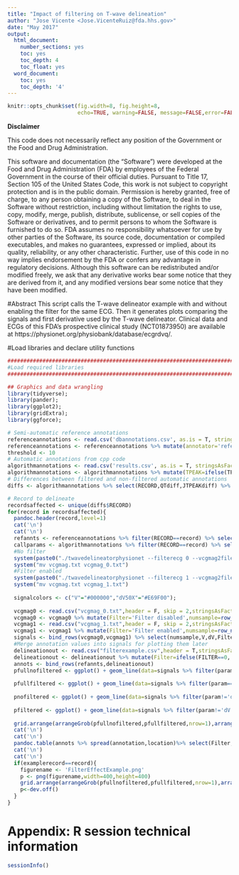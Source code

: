 ```yaml
---
title: "Impact of filtering on T-wave delineation"
author: "Jose Vicente <Jose.VicenteRuiz@fda.hhs.gov>"
date: "May 2017"
output:
  html_document:
    number_sections: yes
    toc: yes
    toc_depth: 4
    toc_float: yes
  word_document:
    toc: yes
    toc_depth: '4'
---
```


```r
knitr::opts_chunk$set(fig.width=8, fig.height=8, 
                      echo=TRUE, warning=FALSE, message=FALSE,error=FALSE)
```


**Disclaimer**

This code does not necessarily reflect any position of the Government or the Food and Drug Administration.

This software and documentation (the "Software") were developed at the Food and Drug Administration (FDA) by employees of the Federal Government in the course of their official duties. Pursuant to Title 17, Section 105 of the United States Code, this work is not subject to copyright protection and is in the public domain. Permission is hereby granted, free of charge, to any person obtaining a copy of the Software, to deal in the Software without restriction, including without limitation the rights to use, copy, modify, merge, publish, distribute, sublicense, or sell copies of the Software or derivatives, and to permit persons to whom the Software is furnished to do so. FDA assumes no responsibility whatsoever for use by other parties of the Software, its source code, documentation or compiled executables, and makes no guarantees, expressed or implied, about its quality, reliability, or any other characteristic. Further, use of this code in no way implies endorsement by the FDA or confers any advantage in regulatory decisions. Although this software can be redistributed and/or modified freely, we ask that any derivative works bear some notice that they are derived from it, and any modified versions bear some notice that they have been modified.

#Abstract
This script calls the T-wave delineator example with and without enabling the filter for the same ECG. Then it generates plots comparing the signals and first derivative used by the T-wave delineator. Clinical data and ECGs of this FDA's prospective clinical study (NCT01873950) are available at https://physionet.org/physiobank/database/ecgrdvq/.

#Load libraries and declare utility functions

```r
############################################################################
#Load required libraries
############################################################################

## Graphics and data wrangling
library(tidyverse);
library(pander);
library(ggplot2);
library(gridExtra);
library(ggforce);
```

```r
# Semi-automatic reference annotations
referenceannotations <- read.csv('dbannotations.csv', as.is = T, stringsAsFactors = F);
referenceannotations <- referenceannotations %>% mutate(annotator='reference') %>% mutate(PON=ifelse(PON<0,NA,PON),QON=ifelse(QON<0,NA,QON),QOFF=ifelse(QOFF<0,NA,QOFF),TPEAK=ifelse(TPEAK<0,NA,TPEAK),TPPEAK=ifelse(TPPEAK<0,NA,TPPEAK),TOFF=ifelse(TOFF<0,NA,TOFF),ERROR='') %>% select(-PON);
threshold <- 10
# Automatic annotations from cpp code
algorithmannotations <- read.csv('results.csv', as.is = T, stringsAsFactors = F);
algorithmannotations <- algorithmannotations %>% mutate(TPEAK=ifelse(TPEAK>0,TPEAK,NA),TPPEAK=ifelse(TPPEAK>0,TPPEAK,NA),TEND=ifelse(TEND>0,TEND,NA)) %>% group_by(RECORD,FILTER) %>% mutate(QT=TEND-QON,JTPEAK=TPEAK-QOFF) %>% ungroup() %>% group_by(RECORD) %>% mutate(QTdiff=QT-lag(QT,1),JTPEAKdiff=JTPEAK-lag(JTPEAK,1)) %>% mutate(annotator='algorithm')
# Differences between filtered and non-filtered automatic annotations
diffs <- algorithmannotations %>% select(RECORD,QTdiff,JTPEAKdiff) %>% filter(!is.na(QTdiff) & !is.na(JTPEAKdiff) & abs(QTdiff)>threshold & abs(JTPEAKdiff)>threshold) %>% mutate(absQTd=abs(QTdiff),absJTPEAKd=abs(JTPEAKdiff)) %>% arrange(absJTPEAKd)

# Record to delineate
recordsaffected <- unique(diffs$RECORD)
for(record in recordsaffected){
  pandoc.header(record,level=1)
  cat('\n')
  cat('\n')
  refannts <- referenceannotations %>% filter(RECORD==record) %>% select(-RECORD,-EGREFID,-ERROR) %>% rename(Filter=annotator,TEND=TOFF) %>% gather(annotation,location,c(QON,QOFF,TPEAK, TPPEAK, TEND)) 
  callparams <- algorithmannotations %>% filter(RECORD==record) %>% select(RECORD,RR,QON,QOFF) %>% data.frame() %>% distinct()
  #No filter
  system(paste0("./twavedelineatorphysionet --filterecg 0 --vcgmag2file 1 --record ", record," --qon ", callparams$QON, " --qoff ", callparams$QOFF, " --rr ", callparams$RR," > filterexample.csv"))
  system("mv vcgmag.txt vcgmag_0.txt")
  #Filter enabled
  system(paste0("./twavedelineatorphysionet --filterecg 1 --vcgmag2file 1  --record ", record," --qon ", callparams$QON, " --qoff ", callparams$QOFF, " --rr ", callparams$RR," --printheader 0 >> filterexample.csv"))
  system("mv vcgmag.txt vcgmag_1.txt")
  
  signalcolors <- c("V"="#000000","dV50X"="#E69F00");
  
  vcgmag0 <- read.csv("vcgmag_0.txt",header = F, skip = 2,stringsAsFactors = F)
  vcgmag0 <- vcgmag0 %>% mutate(Filter='Filter disabled',numsample=row_number()) %>% rename(V=V1) %>% mutate(dV=V-lag(V,1))
  vcgmag1 <- read.csv("vcgmag_1.txt",header = F, skip = 2,stringsAsFactors = F)
  vcgmag1 <- vcgmag1 %>% mutate(Filter='Filter enabled',numsample=row_number()) %>% rename(V=V1) %>% mutate(dV=V-lag(V,1))
  signals <- bind_rows(vcgmag0,vcgmag1) %>% select(numsample,V,dV,Filter) %>% mutate(dV50X=dV*100) %>% gather(param,value,c(V,dV,dV50X))
  #Merge annotation values into signals for plotting them later
  delineationout <- read.csv("filterexample.csv",header = T,stringsAsFactors = F)
  delineationout <- delineationout %>% mutate(Filter=ifelse(FILTER==0,'Filter disabled','Filter enabled')) %>% select(-FILTER,-ERROR) %>% filter(RECORD==record) %>% gather(annotation,location,c(QON,QOFF,TPEAK, TPPEAK, TEND)) %>% mutate(location=ifelse(location<0,NA,location)) %>% select(Filter, annotation,location)
  annots <- bind_rows(refannts,delineationout)
  pfullnofiltered <- ggplot() + geom_line(data=signals %>% filter(param=='V' & Filter=='Filter disabled'),aes(numsample,value,color=param)) + scale_y_continuous(limits = c(-500,1500),oob=scales::rescale_none) + geom_vline(data=annots %>% filter(is.element(Filter,c('reference','Filter disabled'))),aes(xintercept = location,linetype=Filter)) + theme_bw() + ggtitle('Filter disabled') + theme(legend.position = 'none') + scale_color_manual(values=signalcolors)
  
  pfullfiltered <- ggplot() + geom_line(data=signals %>% filter(param=='V' & Filter=='Filter enabled'),aes(numsample,value,color=param)) + scale_y_continuous(limits = c(-500,1500),oob=scales::rescale_none) + geom_vline(data=annots %>% filter(is.element(Filter,c('reference','Filter enabled'))),aes(xintercept = location,linetype=Filter)) + theme_bw() + ggtitle('Filter enabled') + theme(legend.position = 'none') + scale_color_manual(values=signalcolors)
  
  pnofiltered <- ggplot() + geom_line(data=signals %>% filter(param!='dV' & Filter=='Filter disabled'),aes(numsample,value,color=param)) + scale_y_continuous(limits = c(-500,600),oob=scales::rescale_none) + geom_vline(data=annots %>% filter(is.element(Filter,c('reference','Filter disabled'))),aes(xintercept = location,linetype=Filter)) + theme_bw() + theme(legend.position = 'bottom')  + facet_zoom(x=is.element(annotation,c('QOFF','TEND'))) + scale_color_manual(values=signalcolors)
  
  pfiltered <- ggplot() + geom_line(data=signals %>% filter(param!='dV' & Filter=='Filter enabled'),aes(numsample,value,color=param)) + scale_y_continuous(limits = c(-500,600),oob=scales::rescale_none) + geom_vline(data=annots %>% filter(is.element(Filter,c('reference','Filter enabled'))),aes(xintercept = location,linetype=Filter)) + theme_bw() + theme(legend.position = 'bottom')  + facet_zoom(x=is.element(annotation,c('QOFF','TEND'))) + scale_color_manual(values=signalcolors)
  
  grid.arrange(arrangeGrob(pfullnofiltered,pfullfiltered,nrow=1),arrangeGrob(pnofiltered,pfiltered,nrow=1),heights=c(0.35,0.65))
  cat('\n')
  cat('\n')
  pandoc.table(annots %>% spread(annotation,location)%>% select(Filter,QON,QOFF,TPEAK,TPPEAK,TEND)) 
  cat('\n')
  cat('\n')
  if(examplerecord==record){
    figurename <- 'FilterEffectExample.png'
    p <- png(figurename,width=400,height=400)
    grid.arrange(arrangeGrob(pfullnofiltered,pfullfiltered,nrow=1),arrangeGrob(pnofiltered,pfiltered,nrow=1),heights=c(0.35,0.65))
    p<-dev.off()
  }
}
```

# Appendix: R session technical information

```r
sessionInfo()
```